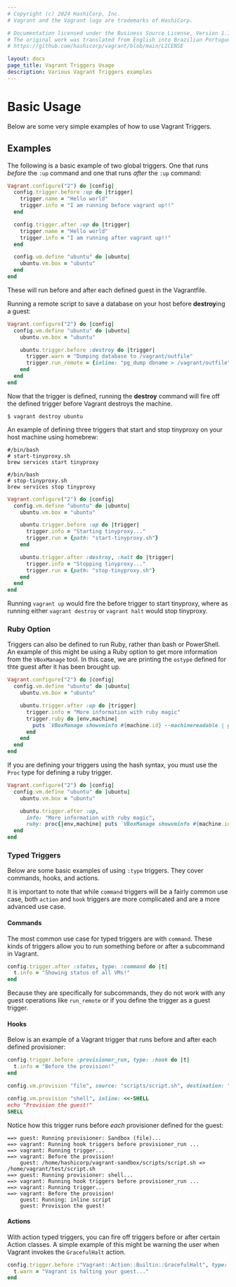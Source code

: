 ```yaml
---
# Copyright (c) 2024 HashiCorp, Inc.
# Vagrant and the Vagrant logo are trademarks of HashiCorp.

# Documentation licensed under the Business Source License, Version 1.1.
# The original work was translated from English into Brazilian Portuguese.
# https://github.com/hashicorp/vagrant/blob/main/LICENSE

layout: docs
page_title: Vagrant Triggers Usage
description: Various Vagrant Triggers examples
---
```


# Basic Usage

Below are some very simple examples of how to use Vagrant Triggers.

## Examples

The following is a basic example of two global triggers. One that runs _before_
the `:up` command and one that runs _after_ the `:up` command:

```ruby
Vagrant.configure("2") do |config|
  config.trigger.before :up do |trigger|
    trigger.name = "Hello world"
    trigger.info = "I am running before vagrant up!!"
  end

  config.trigger.after :up do |trigger|
    trigger.name = "Hello world"
    trigger.info = "I am running after vagrant up!!"
  end

  config.vm.define "ubuntu" do |ubuntu|
    ubuntu.vm.box = "ubuntu"
  end
end
```

These will run before and after each defined guest in the Vagrantfile.

Running a remote script to save a database on your host before **destroy**ing a
guest:

```ruby
Vagrant.configure("2") do |config|
  config.vm.define "ubuntu" do |ubuntu|
    ubuntu.vm.box = "ubuntu"

    ubuntu.trigger.before :destroy do |trigger|
      trigger.warn = "Dumping database to /vagrant/outfile"
      trigger.run_remote = {inline: "pg_dump dbname > /vagrant/outfile"}
    end
  end
end
```

Now that the trigger is defined, running the **destroy** command will fire off
the defined trigger before Vagrant destroys the machine.

```shell-session
$ vagrant destroy ubuntu
```

An example of defining three triggers that start and stop tinyproxy on your host
machine using homebrew:

```shell
#/bin/bash
# start-tinyproxy.sh
brew services start tinyproxy
```

```shell
#/bin/bash
# stop-tinyproxy.sh
brew services stop tinyproxy
```

```ruby
Vagrant.configure("2") do |config|
  config.vm.define "ubuntu" do |ubuntu|
    ubuntu.vm.box = "ubuntu"

    ubuntu.trigger.before :up do |trigger|
      trigger.info = "Starting tinyproxy..."
      trigger.run = {path: "start-tinyproxy.sh"}
    end

    ubuntu.trigger.after :destroy, :halt do |trigger|
      trigger.info = "Stopping tinyproxy..."
      trigger.run = {path: "stop-tinyproxy.sh"}
    end
  end
end
```

Running `vagrant up` would fire the before trigger to start tinyproxy, where as
running either `vagrant destroy` or `vagrant halt` would stop tinyproxy.

### Ruby Option

Triggers can also be defined to run Ruby, rather than bash or PowerShell. An
example of this might be using a Ruby option to get more information from the `VBoxManage`
tool. In this case, we are printing the `ostype` defined for thte guest after
it has been brought up.

```ruby
Vagrant.configure("2") do |config|
  config.vm.define "ubuntu" do |ubuntu|
    ubuntu.vm.box = "ubuntu"

    ubuntu.trigger.after :up do |trigger|
      trigger.info = "More information with ruby magic"
      trigger.ruby do |env,machine|
        puts `VBoxManage showvminfo #{machine.id} --machinereadable | grep ostype`
      end
    end
  end
end
```

If you are defining your triggers using the hash syntax, you must use the `Proc`
type for defining a ruby trigger.

```ruby
Vagrant.configure("2") do |config|
  config.vm.define "ubuntu" do |ubuntu|
    ubuntu.vm.box = "ubuntu"

    ubuntu.trigger.after :up,
      info: "More information with ruby magic",
      ruby: proc{|env,machine| puts `VBoxManage showvminfo #{machine.id} --machinereadable | grep ostype`}
  end
end
```

### Typed Triggers

Below are some basic examples of using `:type` triggers. They cover commands, hooks,
and actions.

It is important to note that while `command` triggers will be a fairly common use case,
both `action` and `hook` triggers are more complicated and are a more advanced use case.

#### Commands

The most common use case for typed triggers are with `command`. These kinds of
triggers allow you to run something before or after a subcommand in Vagrant.

```ruby
config.trigger.after :status, type: :command do |t|
  t.info = "Showing status of all VMs!"
end
```

Because they are specifically for subcommands, they do not work with any guest
operations like `run_remote` or if you define the trigger as a guest trigger.

#### Hooks

Below is an example of a Vagrant trigger that runs before and after each defined
provisioner:

```ruby
config.trigger.before :provisioner_run, type: :hook do |t|
  t.info = "Before the provision!"
end

config.vm.provision "file", source: "scripts/script.sh", destination: "/test/script.sh"

config.vm.provision "shell", inline: <<-SHELL
echo "Provision the guest!"
SHELL

```

Notice how this trigger runs before _each_ provisioner defined for the guest:

```shell
==> guest: Running provisioner: Sandbox (file)...
==> vagrant: Running hook triggers before provisioner_run ...
==> vagrant: Running trigger...
==> vagrant: Before the provision!
    guest: /home/hashicorp/vagrant-sandbox/scripts/script.sh => /home/vagrant/test/script.sh
==> guest: Running provisioner: shell...
==> vagrant: Running hook triggers before provisioner_run ...
==> vagrant: Running trigger...
==> vagrant: Before the provision!
    guest: Running: inline script
    guest: Provision the guest!
```

#### Actions

With action typed triggers, you can fire off triggers before or after certain
Action classes. A simple example of this might be warning the user when Vagrant
invokes the `GracefulHalt` action.

```ruby
config.trigger.before :"Vagrant::Action::Builtin::GracefulHalt", type: :action do |t|
  t.warn = "Vagrant is halting your guest..."
end
```
